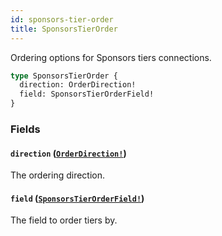 ```yaml
---
id: sponsors-tier-order
title: SponsorsTierOrder
---
```


Ordering options for Sponsors tiers connections.

```graphql
type SponsorsTierOrder {
  direction: OrderDirection!
  field: SponsorsTierOrderField!
}
```

### Fields

#### `direction` ([`OrderDirection!`](/docs/api/enums/order-direction))

The ordering direction.

#### `field` ([`SponsorsTierOrderField!`](/docs/api/enums/sponsors-tier-order-field))

The field to order tiers by.
